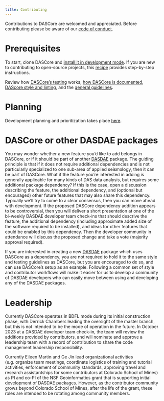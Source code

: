 ```yaml
---
title: Contributing
---
```


Contributions to DASCore are welcomed and appreciated. Before contributing
please be aware of our [code of conduct](code_of_conduct.qmd).

# Prerequisites

To start, clone DASCore and [install it in development mode](dev_install.qmd). If you are new to contributing to open-source projects, this [recipe](recipes/how_to_contribute.qmd) provides step-by-step instructions.

Review how [DASCore's testing](testing.qmd) works, [how DASCore is documented](documentation.qmd),
[DAScore style and linting](style_and_linting.qmd), and the [general guidelines](general_guidelines.qmd).



# Planning

Development planning and prioritization takes place [here](https://github.com/orgs/DASDAE/projects/2).

# DASCore or other DASDAE packages

You may wonder whether a new feature you'd like to add belongs in DASCore, or if it should be
part of another [DASDAE](https://github.com/DASDAE) package. The guiding principle is that
if it does not require additional dependencies and is not particularly specialized to
one sub-area of applied seismology, then it can be part of DASCore. What if the feature
you're interested in adding is generally applicable for many kinds of DAS data analysis, but
requires some additional package dependency? If this is the case, open a discussion describing
the feature, the additional dependency, and (optional but encouraged) other future
features that may also share this dependency. Typically we'll try to come to a clear consensus, then you can
move ahead with development. If the proposed DASCore dependency addition appears to be controversial, then you will
deliver a short presentation at one of the bi-weekly DASDAE developer team check-ins that should
descrive the feature, the additional dependency (including approximate added size of the software
required to be installed), and ideas for other features that could be enabled by this dependency.
Then the developer community in attendance will discuss the proposed change and take a vote (majority
approval required).

If you are interested in creating a new [DASDAE](https://github.com/DASDAE) package which uses
DASCore as a dependency, you are not required to hold it to the same style and testing guidelines
as DASCore, but you are encouraged to do so, and can use DASCore's setup as an example. Following
a common set of style and contributor workflows will make it easier for us to develop a
community of DASDAE developers who can easily move between using and developing any of the
DASDAE packages.

# Leadership

Currently DASCore operates in BDFL mode during its initial construction phase,
with Derrick Chambers leading the oversight of the master branch, but this is
not intended to be the mode of operation in the future. In October 2023 at a
DASDAE developer team check-in, the team will review the additions provided by
contributors, and will nominate and approve a leadership team with a record of
contribution to share the code management leadership responsibility.

Currently Eileen Martin and Ge Jin lead organizational activities (e.g. organize
team meetings, coordinate logistics of training and tutorial activities, enforcement
of community standards, approving travel and research assistantships for some contributors
at Colorado School of Mines) as PI and co-PI of the NSF Geoinformatics grant that is
supporting initial development of DASDAE packages. However, as the contributor
community grows beyond Colorado School of Mines, after the life of the grant, these
roles are intended to be rotating among community members.
